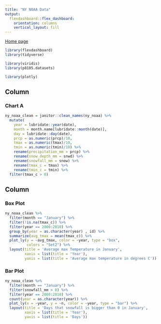 ```yaml
---
title: "NY NOAA Data"
output: 
  flexdashboard::flex_dashboard:
    orientation: columns
    vertical_layout: fill
---
```


[Home page](index.html)

```r
library(flexdashboard)
library(tidyverse)

library(viridis)
library(p8105.datasets)

library(plotly)

```

Column {data-width=650}
-----------------------------------------------------------------------

### Chart A

```r
ny_noaa_clean = janitor::clean_names(ny_noaa) %>%
  mutate(
    year = lubridate::year(date),
    month = month.name[lubridate::month(date)],
    day = lubridate::day(date),
    prcp = as.numeric(prcp)/10,
    tmax = as.numeric(tmax)/10,
    tmin = as.numeric(tmin)/10) %>%
    rename(precipitation_mm = prcp) %>%
    rename(snow_depth_mm = snwd) %>%
    rename(snowfall_mm = snow) %>%
    rename(tmax_c = tmax) %>%
    rename(tmin_c = tmin) %>%
  filter(tmax_c > 0)

```

Column {data-width=350}
-----------------------------------------------------------------------

### Box Plot

```r
ny_noaa_clean %>%
  filter(month == "January") %>%
  filter(!is.na(tmax_c)) %>%
  filter(year == 2000:2010) %>%
  group_by(year = as.character(year) , id) %>%
  summarize(avg_tmax = mean(tmax_c)) %>%
  plot_ly(y = ~avg_tmax, color = ~year, type = "box",
          colors = "Set2") %>%
  layout(title = 'Average max Temperature in January',
         xaxis = list(title = 'Year'),
         yaxis = list(title = 'Average max temperature in degrees C'))
```

### Bar Plot

```r
ny_noaa_clean %>%
  filter(month == "January") %>%
  filter(snowfall_mm > 0) %>%
  filter(year == 2000:2010) %>%
  count(year = as.character(year)) %>% 
  plot_ly(x = ~year, y = ~n, color = ~year, type = "bar") %>%
  layout(title = 'Days that snowfall is bigger than 0 in January',
         xaxis = list(title = 'Year'),
         yaxis = list(title = 'Days'))
```